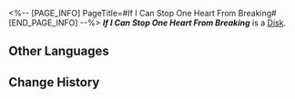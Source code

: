 <%-- [PAGE_INFO]
PageTitle=#If I Can Stop One Heart From Breaking#
[END_PAGE_INFO] --%>
{{Item Infobox
|title       = ''If I Can Stop One Heart From Breaking''
|id          = 210313
|image       = Item ''If I Can Stop One Heart From Breaking''.png
|type        = Disk
|invCategory = Valuables
|rarity      = 3
|effect      = 
|description = A record that can be played on the Express' phonograph. It might be a chance acquisition or a gift from someone else. All sorts of memories surge up when the music plays &mdash; the smiles, encounters, touches, and the excitement of battle. Maybe that is why people still collect records even as society rapidly advances.<br />The current record contains the track ''If I Can Stop One Heart From Breaking''.
}}
{{Description|''Easing the suffering of a life, soothing a kind of mordancy, helping a fainted bird return to its nest.''}}
'''''If I Can Stop One Heart From Breaking''''' is a [[Disk]].

==Other Languages==
{{Other Languages
|en   = ''If I Can Stop One Heart From Breaking''
|zhs  = 《使一颗心免于哀伤》
|zht  = 《使一顆心免於哀傷》
|ja   = 『傷つく誰かの心を守ることができたなら』
|ko   = ≪애타는 한 가슴을 달랠 수 있다면≫
|es   = Para que un corazón no sufra
|fr   = ''If I Can Stop One Heart From Breaking''
|ru   = If I Could Save One Heart From Breaking
|th   = "If I Can Stop One Heart From Breaking"
|vi   = Để Trái Tim Không Còn Đau Thương
|de   = „Wenn ich verhindern kann, dass ein Herz bricht“
|id   = "If I Can Stop One Heart From Breaking"
|pt   = "If I Can Stop One Heart From Breaking"
}}

==Change History==
{{Change History|2.0}}